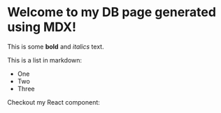  
# Welcome to my DB page generated using MDX!
 
This is some **bold** and _italics_ text.
 
This is a list in markdown:
 
- One
- Two
- Three
 
Checkout my React component:

<CategoriesProductsList />

<BannerCard />
